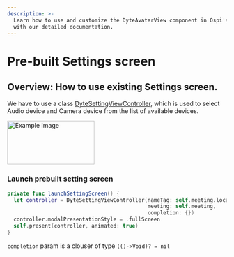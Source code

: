 ```yaml
---
description: >-
  Learn how to use and customize the DyteAvatarView component in Ospi's iOS UiKit
  with our detailed documentation.
---
```


# Pre-built Settings screen

## Overview: How to use existing Settings screen.

We have to use a class [DyteSettingViewController](/ios/components/dyte-settings), which is used to select Audio device and Camera device
from the list of available devices.

<img
  src="/static/ios/ios_settings.jpg"
  alt="Example Image"
  width="200"
  height="100"
/>

### Launch prebuilt setting screen

```swift
private func launchSettingScreen() {
  let controller = DyteSettingViewController(nameTag: self.meeting.localUser.name,
                                             meeting: self.meeting,
                                             completion: {})
  controller.modalPresentationStyle = .fullScreen
  self.present(controller, animated: true)
}
```

`completion` param is a clouser of type `(()->Void)? = nil`

<head>
  <title>iOS DyteAvatarView</title>
</head>
